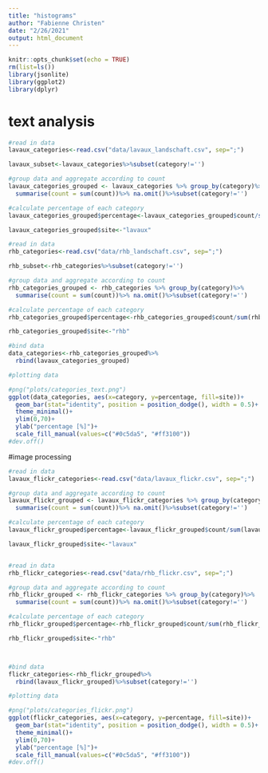 ```yaml
---
title: "histograms"
author: "Fabienne Christen"
date: "2/26/2021"
output: html_document
---
```


```r
knitr::opts_chunk$set(echo = TRUE)
rm(list=ls())
library(jsonlite)
library(ggplot2)
library(dplyr)
```
# text analysis 
```r
#read in data
lavaux_categories<-read.csv("data/lavaux_landschaft.csv", sep=";")

lavaux_subset<-lavaux_categories%>%subset(category!='')

#group data and aggregate according to count
lavaux_categories_grouped <- lavaux_categories %>% group_by(category)%>%
  summarise(count = sum(count))%>% na.omit()%>%subset(category!='')

#calculate percentage of each category 
lavaux_categories_grouped$percentage<-lavaux_categories_grouped$count/sum(lavaux_categories_grouped$count)*100

lavaux_categories_grouped$site<-"lavaux"

#read in data
rhb_categories<-read.csv("data/rhb_landschaft.csv", sep=";")

rhb_subset<-rhb_categories%>%subset(category!='')

#group data and aggregate according to count
rhb_categories_grouped <- rhb_categories %>% group_by(category)%>%
  summarise(count = sum(count))%>% na.omit()%>%subset(category!='')

#calculate percentage of each category 
rhb_categories_grouped$percentage<-rhb_categories_grouped$count/sum(rhb_categories_grouped$count)*100

rhb_categories_grouped$site<-"rhb"

#bind data
data_categories<-rhb_categories_grouped%>%
  rbind(lavaux_categories_grouped)
```

```r
#plotting data

#png("plots/categories_text.png")
ggplot(data_categories, aes(x=category, y=percentage, fill=site))+
  geom_bar(stat="identity", position = position_dodge(), width = 0.5)+
  theme_minimal()+
  ylim(0,70)+
  ylab("percentage [%]")+
  scale_fill_manual(values=c("#0c5da5", "#ff3100"))
#dev.off()
```
#image processing

```r
#read in data
lavaux_flickr_categories<-read.csv("data/lavaux_flickr.csv", sep=";")

#group data and aggregate according to count
lavaux_flickr_grouped <- lavaux_flickr_categories %>% group_by(category)%>%
  summarise(count = sum(count))%>% na.omit()%>%subset(category!='')

#calculate percentage of each category 
lavaux_flickr_grouped$percentage<-lavaux_flickr_grouped$count/sum(lavaux_flickr_grouped$count)*100

lavaux_flickr_grouped$site<-"lavaux"


#read in data
rhb_flickr_categories<-read.csv("data/rhb_flickr.csv", sep=";")

#group data and aggregate according to count
rhb_flickr_grouped <- rhb_flickr_categories %>% group_by(category)%>%
  summarise(count = sum(count))%>% na.omit()%>%subset(category!='')

#calculate percentage of each category 
rhb_flickr_grouped$percentage<-rhb_flickr_grouped$count/sum(rhb_flickr_grouped$count)*100

rhb_flickr_grouped$site<-"rhb"



#bind data
flickr_categories<-rhb_flickr_grouped%>%
  rbind(lavaux_flickr_grouped)%>%subset(category!='')


```

```r
#plotting data

#png("plots/categories_flickr.png")
ggplot(flickr_categories, aes(x=category, y=percentage, fill=site))+
  geom_bar(stat="identity", position = position_dodge(), width = 0.5)+
  theme_minimal()+
  ylim(0,70)+
  ylab("percentage [%]")+
  scale_fill_manual(values=c("#0c5da5", "#ff3100"))
#dev.off()
```

